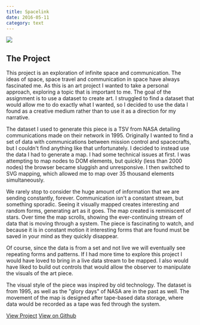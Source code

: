 ```yaml
---
title: Spacelink
date: 2016-05-11
category: text
---
```

![](https://res.cloudinary.com/yaminateo/image/upload/v1637122928/project/spacelink/22d86625220422e9b44619000db9249e9e79e163-screenshot-2016-02-19-13.54.12.8b6ff64a31790288f1b061ccc4fe027a54591f84_lcuq4d.png)

## The Project

This project is an exploration of infinite space and communication. The ideas of space, space travel and communication in space have always fascinated me. As this is an art project I wanted to take a personal approach, exploring a topic that is important to me. The goal of the assignment is to use a dataset to create art. I struggled to find a dataset that would allow me to do exactly what I wanted, so I decided to use the data I found as a creative medium rather than to use it as a direction for my narrative.

The dataset I used to generate this piece is a TSV from NASA detailing communications made on their network in 1995. Originally I wanted to find a set of data with communications between mission control and spacecrafts, but I couldn't find anything like that unfortunately. I decided to instead use the data I had to generate a map. I had some technical issues at first. I was attempting to map nodes to DOM elements, but quickly (less than 2000 nodes) the browser became sluggish and unresponsive. I then switched to SVG mapping, which allowed me to map over 35 thousand elements simultaneously.

We rarely stop to consider the huge amount of information that we are sending constantly, forever. Communication isn't a constant stream, but something sporadic. Seeing it visually mapped creates interesting and random forms, generating art as it goes. The map created is reminiscent of stars. Over time the map scrolls, showing the ever-continuing stream of data that is moving through a system. The piece is fascinating to watch, and because it is in constant motion it interesting forms that are found must be saved in your mind as they quickly disappear.

Of course, since the data is from a set and not live we will eventually see repeating forms and patterns. If I had more time to explore this project I would have loved to bring in a live data stream to be mapped. I also would have liked to build out controls that would allow the observer to manipulate the visuals of the art piece.

The visual style of the piece was inspired by old technology. The dataset is from 1995, as well as the "glory days" of NASA are in the past as well. The movement of the map is designed after tape-based data storage, where data would be recorded as a tape was fed through the system.

[View Project](http://iamnbutler.github.io/spacelink/) [View on Github](https://github.com/iamnbutler/spacelink)
